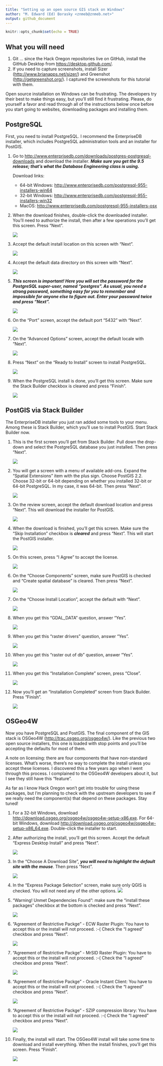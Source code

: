 ```yaml
---
title: "Setting up an open source GIS stack on Windows"
author: "M. Edward (Ed) Borasky <znmeb@znmeb.net>"
output: github_document
---
```


```r
knitr::opts_chunk$set(echo = TRUE)
```

## What you will need
1. Git ... since the Hack Oregon repositories live on GitHub, install the GitHub Desktop from <https://desktop.github.com/>.
2. If you need to capture screenshots, install Sizer (<http://www.brianapps.net/sizer/>) and Greenshot (<http://getgreenshot.org/>). I captured the screenshots for this tutorial with them.

Open source installation on Windows can be frustrating. The developers try their best to make things easy, but you'll still find it frustrating. Please, do yourself a favor and read through all of the instructions below once before you start going to websites, downloading packages and installing them.

## PostgreSQL
First, you need to install PostgreSQL. I recommend the EnterpriseDB installer, which includes PostgreSQL administration tools and an installer for PostGIS.

1. Go to <http://www.enterprisedb.com/downloads/postgres-postgresql-downloads> and download the installer. ***Make sure you get the 9.5 release; that's what the Database Engineering class is using.***

    Download links:
    
    * 64-bit Windows: <http://www.enterprisedb.com/postgresql-955-installers-win64>
    * 32-bit Windows: <http://www.enterprisedb.com/postgresql-955-installers-win32>
    * MacOS: <http://www.enterprisedb.com/postgresql-955-installers-osx>
2. When the download finishes, double-click the downloaded installer. You'll need to authorize the install, then after a few operations you'll get this screen. Press "Next".

    ![](Screenshots/9.5/2016-10-28 16_55_37-Setup.png)
3. Accept the default install location on this screen with "Next".

    ![](Screenshots/9.5/2016-10-28 16_55_50-Setup.png)
4. Accept the default data directory on this screen with "Next".

    ![](Screenshots/9.5/2016-10-28 16_56_07-Setup.png)
5. ***This screen is important! Here you will set the password for the PostgreSQL super-user, named "postgres". As usual, you need a strong password, something easy for you to remember and impossible for anyone else to figure out. Enter your password twice and press "Next".***

    ![](Screenshots/9.5/2016-10-28 16_56_39-Setup.png)
6. On the "Port" screen, accept the default port "5432" with "Next".

    ![](Screenshots/9.5/2016-10-28 16_56_54-Setup.png)
7. On the "Advanced Options" screen, accept the default locale with "Next".

    ![](Screenshots/9.5/2016-10-28 16_57_08-Setup.png)
8. Press "Next" on the "Ready to Install" screen to install PostgreSQL.

    ![](Screenshots/9.5/2016-10-28 16_57_22-Setup.png)
9. When the PostgreSQL install is done, you'll get this screen. Make sure the Stack Builder checkbox is cleared and press "Finish".

    ![](Screenshots/9.5/2016-10-28 16_59_47-Setup.png)

## PostGIS via Stack Builder
The EnterpriseDB installer you just ran added some tools to your menu. Among these is Stack Builder, which you'll use to install PostGIS. Start Stack Builder now.

1. This is the first screen you'll get from Stack Builder. Pull down the drop-down and select the PostgreSQL database you just installed. Then press "Next".

    ![](Screenshots/9.5/2016-10-28 17_00_45-Stack Builder 4.0.0.png)
2. You will get a screen with a menu of available add-ons. Expand the "Spatial Extensions" item with the plus sign. Choose PostGIS 2.2. Choose 32-bit or 64-bit depending on whether you installed 32-bit or 64-bit PostgreSQL. In my case, it was 64-bit. Then press "Next".

    ![](Screenshots/PostGIS2.2/2016-10-31 18_11_57-Stack Builder 4.0.0.png)
3. On the review screen, accept the default download location and press "Next". This will download the installer for PostGIS.

    ![](Screenshots/PostGIS2.2/2016-10-31 18_12_17-Stack Builder 4.0.0.png)
4. When the download is finished, you'll get this screen. Make sure the "Skip Installation" checkbox is ***cleared*** and press "Next". This will start the PostGIS installer.

    ![](Screenshots/PostGIS2.2/2016-10-31 18_12_59-Stack Builder 4.0.0.png)
5. On this screen, press "I Agree" to accept the license.

    ![](Screenshots/PostGIS2.2/2016-10-31 18_16_12.png)
6. On the "Choose Components" screen, make sure PostGIS is checked and "Create spatial database" is cleared. Then press "Next".

    ![](Screenshots/PostGIS2.2/2016-10-31 18_16_33.png)

7. On the "Choose Install Location", accept the default with "Next".

    ![](Screenshots/PostGIS2.2/2016-10-31 18_16_51.png)
8. When you get this "GDAL_DATA" question, answer "Yes".

    ![](Screenshots/PostGIS2.2/2016-10-31 18_17_34.png)
9. When you get this "raster drivers" question, answer "Yes".

    ![](Screenshots/PostGIS2.2/2016-10-31 18_24_17.png)
10. When you get this "raster out of db" question, answer "Yes".

    ![](Screenshots/PostGIS2.2/2016-10-31 18_24_34.png)
11. When you get this "Installation Complete" screen, press "Close".

    ![](Screenshots/PostGIS2.2/2016-10-31 18_18_40.png)
12. Now you'll get an "Installation Completed" screen from Stack Builder. Press "Finish".

    ![](Screenshots/9.5/2016-10-28 17_06_07-Stack Builder 4.0.0.png)
    
## OSGeo4W
Now you have PostgreSQL and PostGIS. The final component of the GIS stack is OSGeo4W (<http://trac.osgeo.org/osgeo4w/>). Like the previous two open source installers, this one is loaded with stop points and you'll be accepting the defaults for most of them.

A note on licensing: there are four components that have non-standard licenses. What's worse, there's no way to complete the install unless you accept these licenses. I discovered this a few years ago when I went through this process. I complained to the OSGeo4W developers about it, but I see they still have this "feature". 

As far as I know Hack Oregon won't get into trouble for using these packages, but I'm planning to check with the upstream developers to see if we really need the component(s) that depend on these packages. Stay tuned!

1. For a 32-bit Windows, download <http://download.osgeo.org/osgeo4w/osgeo4w-setup-x86.exe>. For 64-bit Windows, download <http://download.osgeo.org/osgeo4w/osgeo4w-setup-x86_64.exe>. Double-click the installer to start.
2. After authorizing the install, you'll get this screen. Accept the default "Express Desktop Install" and press "Next".

    ![](Screenshots/9.5/2016-10-28 17_07_22-OSGeo4W Setup.png)
3. In the "Choose A Download Site", ***you will need to highlight the default site with the mouse***. Then press "Next".

    ![](Screenshots/2016-10-27 15_49_41-OSGeo4W Setup - Choose Download Site(s).png)
3. In the "Express Package Selection" screen, make sure only QGIS is checked. You will not need any of the other options.
    ![](Screenshots/9.5/2016-10-28 17_07_48-OSGeo4W Setup - Express Package Selection.png)
5. "Warning! Unmet Dependencies Found": make sure the "install these packages" checkbox at the bottom is checked and press "Next".

    ![](Screenshots/2016-10-27 15_53_42-OSGeo4W Setup - Resolve Dependencies.png)
6. "Agreement of Restrictive Packge" - ECW Raster Plugin: You have to accept this or the install will not proceed. :-( Check the "I agreed" checkbox and press "Next".

    ![](Screenshots/9.5/2016-10-28 17_08_39-OSGeo4W Setup - Agreement of Restrictive Package.png)
7. "Agreement of Restrictive Packge" - MrSID Raster Plugin: You have to accept this or the install will not proceed. :-( Check the "I agreed" checkbox and press "Next".

    ![](Screenshots/9.5/2016-10-28 17_09_02-OSGeo4W Setup - Agreement of Restrictive Package.png)
8. "Agreement of Restrictive Packge" - Oracle Instant Client: You have to accept this or the install will not proceed. :-( Check the "I agreed" checkbox and press "Next".

    ![](Screenshots/9.5/2016-10-28 17_09_16-OSGeo4W Setup - Agreement of Restrictive Package.png)
9. "Agreement of Restrictive Packge" - SZIP compression library: You have to accept this or the install will not proceed. :-( Check the "I agreed" checkbox and press "Next".

    ![](Screenshots/9.5/2016-10-28 17_09_37-OSGeo4W Setup - Agreement of Restrictive Package.png)
10. Finally, the install will start. The OSGeo4W install will take some time to download and install everything. When the install finishes, you'll get this screen. Press "Finish".

    ![](Screenshots/9.5/2016-10-28 17_16_54-OSGeo4W Setup - Installation Status and Create Icons.png)
